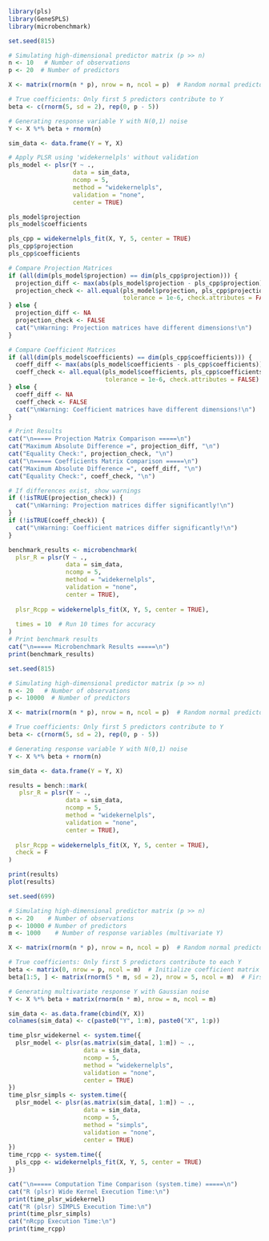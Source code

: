 ```r
library(pls)
library(GeneSPLS)
library(microbenchmark)

set.seed(815)

# Simulating high-dimensional predictor matrix (p >> n)
n <- 10   # Number of observations
p <- 20  # Number of predictors

X <- matrix(rnorm(n * p), nrow = n, ncol = p)  # Random normal predictors

# True coefficients: Only first 5 predictors contribute to Y
beta <- c(rnorm(5, sd = 2), rep(0, p - 5))

# Generating response variable Y with N(0,1) noise
Y <- X %*% beta + rnorm(n)  

sim_data <- data.frame(Y = Y, X)
```

```r
# Apply PLSR using 'widekernelpls' without validation
pls_model <- plsr(Y ~ .,
                  data = sim_data,
                  ncomp = 5,
                  method = "widekernelpls",
                  validation = "none",
                  center = TRUE)

pls_model$projection
pls_model$coefficients
```

```r
pls_cpp = widekernelpls_fit(X, Y, 5, center = TRUE)
pls_cpp$projection
pls_cpp$coefficients
```

```r
# Compare Projection Matrices
if (all(dim(pls_model$projection) == dim(pls_cpp$projection))) {
  projection_diff <- max(abs(pls_model$projection - pls_cpp$projection))
  projection_check <- all.equal(pls_model$projection, pls_cpp$projection, 
                                tolerance = 1e-6, check.attributes = FALSE)
} else {
  projection_diff <- NA
  projection_check <- FALSE
  cat("\nWarning: Projection matrices have different dimensions!\n")
}

# Compare Coefficient Matrices
if (all(dim(pls_model$coefficients) == dim(pls_cpp$coefficients))) {
  coeff_diff <- max(abs(pls_model$coefficients - pls_cpp$coefficients))
  coeff_check <- all.equal(pls_model$coefficients, pls_cpp$coefficients, 
                           tolerance = 1e-6, check.attributes = FALSE)
} else {
  coeff_diff <- NA
  coeff_check <- FALSE
  cat("\nWarning: Coefficient matrices have different dimensions!\n")
}

# Print Results
cat("\n===== Projection Matrix Comparison =====\n")
cat("Maximum Absolute Difference =", projection_diff, "\n")
cat("Equality Check:", projection_check, "\n")
cat("\n===== Coefficients Matrix Comparison =====\n")
cat("Maximum Absolute Difference =", coeff_diff, "\n")
cat("Equality Check:", coeff_check, "\n")

# If differences exist, show warnings
if (!isTRUE(projection_check)) {
  cat("\nWarning: Projection matrices differ significantly!\n")
}
if (!isTRUE(coeff_check)) {
  cat("\nWarning: Coefficient matrices differ significantly!\n")
}

```

```r
benchmark_results <- microbenchmark(
  plsr_R = plsr(Y ~ ., 
                data = sim_data, 
                ncomp = 5, 
                method = "widekernelpls", 
                validation = "none",
                center = TRUE),
  
  plsr_Rcpp = widekernelpls_fit(X, Y, 5, center = TRUE),
  
  times = 10  # Run 10 times for accuracy
)
# Print benchmark results
cat("\n===== Microbenchmark Results =====\n")
print(benchmark_results)
```

```r
set.seed(815)

# Simulating high-dimensional predictor matrix (p >> n)
n <- 20   # Number of observations
p <- 10000  # Number of predictors

X <- matrix(rnorm(n * p), nrow = n, ncol = p)  # Random normal predictors

# True coefficients: Only first 5 predictors contribute to Y
beta <- c(rnorm(5, sd = 2), rep(0, p - 5))

# Generating response variable Y with N(0,1) noise
Y <- X %*% beta + rnorm(n)  

sim_data <- data.frame(Y = Y, X)
```

```r
results = bench::mark(
   plsr_R = plsr(Y ~ ., 
                data = sim_data, 
                ncomp = 5, 
                method = "widekernelpls", 
                validation = "none",
                center = TRUE),
  
  plsr_Rcpp = widekernelpls_fit(X, Y, 5, center = TRUE),
  check = F
)

print(results)
plot(results)
```

```r
set.seed(699)

# Simulating high-dimensional predictor matrix (p >> n)
n <- 20    # Number of observations
p <- 10000 # Number of predictors
m <- 1000    # Number of response variables (multivariate Y)

X <- matrix(rnorm(n * p), nrow = n, ncol = p)  # Random normal predictors

# True coefficients: Only first 5 predictors contribute to each Y
beta <- matrix(0, nrow = p, ncol = m)  # Initialize coefficient matrix
beta[1:5, ] <- matrix(rnorm(5 * m, sd = 2), nrow = 5, ncol = m)  # First 5 predictors are meaningful

# Generating multivariate response Y with Gaussian noise
Y <- X %*% beta + matrix(rnorm(n * m), nrow = n, ncol = m)  

sim_data <- as.data.frame(cbind(Y, X))  
colnames(sim_data) <- c(paste0("Y", 1:m), paste0("X", 1:p))
```

```r
time_plsr_widekernel <- system.time({
  plsr_model <- plsr(as.matrix(sim_data[, 1:m]) ~ ., 
                     data = sim_data, 
                     ncomp = 5, 
                     method = "widekernelpls", 
                     validation = "none",
                     center = TRUE)
})
time_plsr_simpls <- system.time({
  plsr_model <- plsr(as.matrix(sim_data[, 1:m]) ~ ., 
                     data = sim_data, 
                     ncomp = 5, 
                     method = "simpls", 
                     validation = "none",
                     center = TRUE)
})
time_rcpp <- system.time({
  pls_cpp <- widekernelpls_fit(X, Y, 5, center = TRUE)
})

cat("\n===== Computation Time Comparison (system.time) =====\n")
cat("R (plsr) Wide Kernel Execution Time:\n")
print(time_plsr_widekernel)
cat("R (plsr) SIMPLS Execution Time:\n")
print(time_plsr_simpls)
cat("nRcpp Execution Time:\n")
print(time_rcpp)
```

